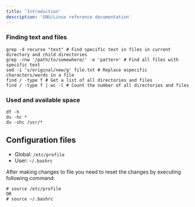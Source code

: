 ```yaml
---
title: 'Introduction'
description: 'GNU/Linux reference documentation'
---
```


### Finding text and files

```
grep -d recurse "text" # Find specific text in files in current directory and child directories
grep -rnw '/path/to/somewhere/' -e 'pattern' # Find all files with specific text
sed -i 's/original/new/g' file.txt # Replace especific characters/words in a file
find / -type f # Get a list of all directories and files
find / -type f | wc -l # Count the number of all directories and files

```

### Used and available space
```
df -h
du -hc *
du -shc /usr/*
```


## Configuration files

- Global: `/etc/profile`
- User: `~/.bashrc`

After making changes to file you need to reset the changes by executing following command:

```
# source /etc/profile
OR
# source ~/.bashrc
```

